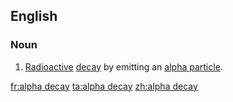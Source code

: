 ==English==

===Noun===
{{en-noun}}

# [[radioactive|Radioactive]] [[decay]] by emitting an [[alpha particle]].

[[fr:alpha decay]]
[[ta:alpha decay]]
[[zh:alpha decay]]